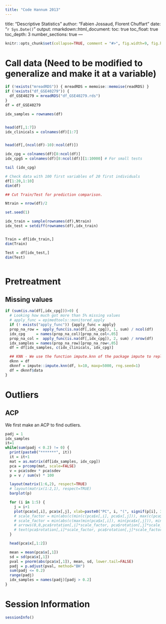 ---
title: "Code Hannum 2013"
---
title: "Descriptive Statistics"
author: "Fabien Jossaud, Florent Chuffart"
date: "`r Sys.Date()`"
output: 
  rmarkdown::html_document:
    toc: true
    toc_float: true
    toc_depth: 3
    number_sections: true
---


```{r include=FALSE}
knitr::opts_chunk$set(collapse=TRUE, comment = "#>", fig.width=9, fig.height=6, eval=TRUE, echo=TRUE, results="verbatim")
```


# Call data (Need to be modified to generalize and make it at a variable)

```{r Call data}

if (!exists("mreadRDS")) { mreadRDS = memoise::memoise(readRDS) }
if (!exists("df_GSE40279")) {
  df_GSE40279 = mreadRDS("df_GSE40279.rds")  
}
df = df_GSE40279

idx_samples = rownames(df)


head(df[,1:7])
idx_clinicals = colnames(df)[1:7]


head(df[,(ncol(df)-10):ncol(df)])

idx_cpg = colnames(df)[8:ncol(df)]
idx_cpgS = colnames(df)[8:ncol(df)][1:10000] # For small tests

tail (idx_cpg)

# Check data with 100 first variables of 20 first individuals 
df[1:20,1:10]
dim(df)

## Cut Train/Test for prediction comparison. 

Ntrain = nrow(df)/2

set.seed(1)

idx_train = sample(rownames(df),Ntrain)
idx_test = setdiff(rownames(df),idx_train)


Train = df[idx_train,]
dim(Train)

Test = df[idx_test,]
dim(Test)



```




# Pretreatment

## Missing values

```{r Missing Values}
if (sum(is.na(df[,idx_cpg]))>0) {
  # Looking how much got more than 5% missing values
  # apply_func = epimedtools::monitored_apply
  if (! exists("apply_func")) {apply_func = apply}
  prop_na_row =  apply_func(is.na(df[,idx_cpg]), 1, sum) / ncol(df)
  idx_cpg     = names(prop_na_col)[prop_na_col<.05]
  prop_na_col =  apply_func(is.na(df[,idx_cpg]), 2, sum) / nrow(df)
  idx_samples = names(prop_na_row)[prop_na_row<.05]
  df = df[idx_samples, c(idx_clinicals, idx_cpg)]

  ## KNN - We use the function impute.knn of the package impute to replace remaining missing values with KNN method. 
  dknn = df
  dknnf = impute::impute.knn(df, k=10, maxp=5000, rng.seed=1)
  df = dknnf$data
}
```


# Outliers 

## ACP 

We first make an ACP to find outliers.

```{r ACP}
padj = 1
idx_samples
it=1
while(sum(padj < 0.2) != 0) {
  print(paste0("*******", it))
  it = it+1
  mat = as.matrix(df[idx_samples, idx_cpg])
  pca = prcomp(mat, scale=FALSE)
  v = pca$sdev * pca$sdev
  p = v / sum(v) * 100

  layout(matrix(1:6,2), respect=TRUE)
  # layout(matrix(1:2,1), respect=TRUE)
  barplot(p)

  for (i in 1:5) {
    j = i+1
    plot(pca$x[,i], pca$x[,j], xlab=paste0("PC", i, "(", signif(p[i], 3), "%)"), ylab=paste0("PC", j, "(", signif(p[j], 3), "%)"), pch=16)  
    # scale_factor = min(abs(c(min(c(pca$x[,i], pca$x[,j])), max(c(pca$x[,i], pca$x[,j])))))
    # scale_factor = min(abs(c(max(min(pca$x[,i]), min(pca$x[,j])), min(max(pca$x[,i]), max(pca$x[,j])))))
    # arrows(0,0,pca$rotation[,i]*scale_factor, pca$rotation[,j]*scale_factor, col="grey")
    # text(pca$rotation[,i]*scale_factor, pca$rotation[,j]*scale_factor, rownames(pca$rotation))
  }

  head(pca$x[,1:2])

  mean = mean(pca$x[,1])
  sd = sd(pca$x[,1])
  pval = pnorm(abs(pca$x[,1]), mean, sd, lower.tail=FALSE)
  padj = p.adjust(pval, method="BH")
  sum(padj <= 0.2)
  range(padj)  
  idx_samples = names(padj)[padj > 0.2]
}
```

# Session Information

```{r, results="verbatim"}
sessionInfo()
```

